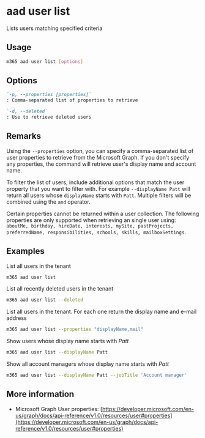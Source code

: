 
# aad user list

Lists users matching specified criteria

## Usage

```sh
m365 aad user list [options]
```

## Options

```md defintion-list
`-p, --properties [properties]`
: Comma-separated list of properties to retrieve

`-d, --deleted`
: Use to retrieve deleted users
```

<Global />

## Remarks

Using the `--properties` option, you can specify a comma-separated list of user properties to retrieve from the Microsoft Graph. If you don't specify any properties, the command will retrieve user's display name and account name.

To filter the list of users, include additional options that match the user property that you want to filter with. For example `--displayName Patt` will return all users whose `displayName` starts with `Patt`. Multiple filters will be combined using the `and` operator.

Certain properties cannot be returned within a user collection. The following properties are only supported when retrieving an single user using: `aboutMe, birthday, hireDate, interests, mySite, pastProjects, preferredName, responsibilities, schools, skills, mailboxSettings`.

## Examples

List all users in the tenant

```sh
m365 aad user list
```

List all recently deleted users in the tenant

```sh
m365 aad user list --deleted
```

List all users in the tenant. For each one return the display name and e-mail address

```sh
m365 aad user list --properties "displayName,mail"
```

Show users whose display name starts with _Patt_

```sh
m365 aad user list --displayName Patt
```

Show all account managers whose display name starts with _Patt_

```sh
m365 aad user list --displayName Patt --jobTitle 'Account manager'
```

## More information

- Microsoft Graph User properties: [https://developer.microsoft.com/en-us/graph/docs/api-reference/v1.0/resources/user#properties](https://developer.microsoft.com/en-us/graph/docs/api-reference/v1.0/resources/user#properties)
